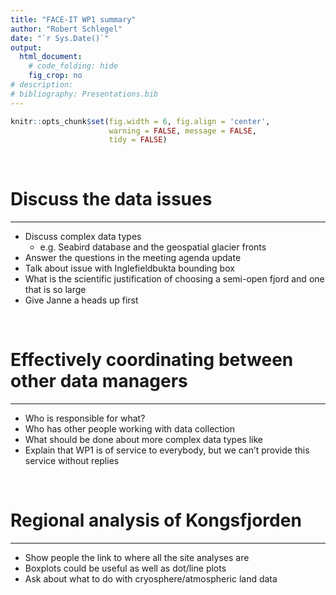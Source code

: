 ```yaml
---
title: "FACE-IT WP1 summary"
author: "Robert Schlegel"
date: "`r Sys.Date()`"
output:
  html_document:
    # code_folding: hide
    fig_crop: no
# description: 
# bibliography: Presentations.bib
---
```


```r
knitr::opts_chunk$set(fig.width = 6, fig.align = 'center',
                      warning = FALSE, message = FALSE, 
                      tidy = FALSE)
```

<br>

# Discuss the data issues
***

- Discuss complex data types
  - e.g. Seabird database and the geospatial glacier fronts
- Answer the questions in the meeting agenda update
- Talk about issue with Inglefieldbukta bounding box
- What is the scientific justification of choosing a semi-open fjord and one that is so large
- Give Janne a heads up first

<br>

# Effectively coordinating between other data managers
***

- Who is responsible for what?
- Who has other people working with data collection
- What should be done about more complex data types like 
- Explain that WP1 is of service to everybody, but we can't provide this service without replies

<br>

# Regional analysis of Kongsfjorden 
***

- Show people the link to where all the site analyses are
- Boxplots could be useful as well as dot/line plots
- Ask about what to do with cryosphere/atmospheric land data


